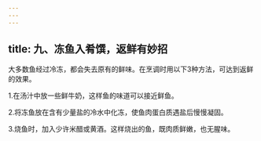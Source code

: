 ```yaml
---
---
---
```

title: 九、冻鱼入肴馔，返鲜有妙招
---




大多数鱼经过冷冻，都会失去原有的鲜味。在烹调时用以下3种方法，可达到返鲜的效果。

1.在汤汁中放一些鲜牛奶，这样鱼的味道可以接近鲜鱼。

2.将冻鱼放在含有少量盐的冷水中化冻，使鱼肉蛋白质遇盐后慢慢凝固。

3.烧鱼时，加入少许米醋或黄酒。这样烧出的鱼，既肉质鲜嫩，也无腥味。